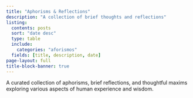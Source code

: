 ```yaml
---
title: "Aphorisms & Reflections"
description: "A collection of brief thoughts and reflections"
listing:
  contents: posts
  sort: "date desc"
  type: table
  include:
    categories: "aforismos"
  fields: [title, description, date]
page-layout: full
title-block-banner: true
---
```


::: {.intro-text}
A curated collection of aphorisms, brief reflections, and thoughtful maxims exploring various aspects of human experience and wisdom.
:::